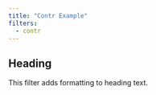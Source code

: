 ```yaml
---
title: "Contr Example"
filters:
  - contr
---
```


## Heading

This filter adds formatting to heading text.


